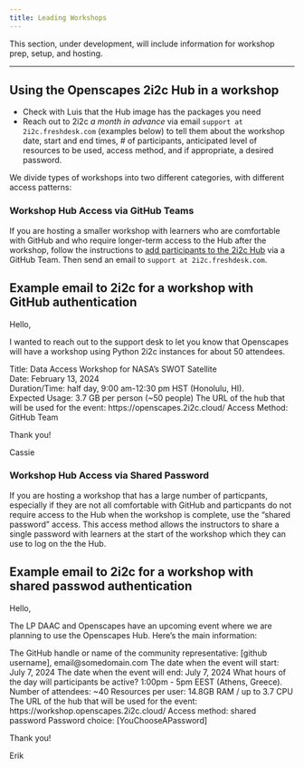 ```yaml
---
title: Leading Workshops
---
```


This section, under development, will include information for workshop prep, setup, and hosting.

------------------------------------------------------------------------

## Using the Openscapes 2i2c Hub in a workshop

- Check with Luis that the Hub image has the packages you need
- Reach out to 2i2c _a month in advance_ via email `support at 2i2c.freshdesk.com` 
  (examples below) to tell them about the workshop date, start and end times, 
  \# of participants, anticipated level of resources to be used, access 
  method, and if appropriate, a desired password.

We divide types of workshops into two different categories, with different
access patterns:

### Workshop Hub Access via GitHub Teams

If you are hosting a smaller workshop with learners who are comfortable 
with GitHub and who require longer-term access to the Hub after the workshop, 
follow the instructions to [add participants to the 2i2c Hub](add-folks-to-2i2c-github-teams.qmd) 
via a GitHub Team. Then send an email to `support at 2i2c.freshdesk.com`.

::: {.callout-tip collapse="true"}
## Example email to 2i2c for a workshop with GitHub authentication

Hello,

I wanted to reach out to the support desk to let you know that Openscapes will have a workshop using Python 2i2c instances for about 50 attendees.

Title: Data Access Workshop for NASA’s SWOT Satellite\
Date: February 13, 2024\
Duration/Time: half day, 9:00 am-12:30 pm HST (Honolulu, HI).\
Expected Usage: 3.7 GB per person (\~50 people)
The URL of the hub that will be used for the event: https://openscapes.2i2c.cloud/
Access Method: GitHub Team

Thank you!

Cassie
:::

### Workshop Hub Access via Shared Password

If you are hosting a workshop that has a large number of particpants, especially
if they are not all comfortable with GitHub and particpants do not require
access to the Hub when the workshop is complete, use the "shared password" 
access. This access method allows the instructors to share a single password
with learners at the start of the workshop which they can use to log on the the 
Hub. 

::: {.callout-tip collapse="true"}
## Example email to 2i2c for a workshop with shared passwod authentication

Hello,

The LP DAAC and Openscapes have an upcoming event where we are planning to use 
the Openscapes Hub. Here’s the main information:

The GitHub handle or name of the community representative: [github username], email@somedomain.com
The date when the event will start: July 7, 2024
The date when the event will end: July ​7, 2024
What hours of the day will participants be active? 1:00pm - 5pm EEST (Athens, Greece).
Number of attendees: ~40
Resources per user: 14.8GB RAM / up to 3.7 CPU
The URL of the hub that will be used for the event: https://workshop.openscapes.2i2c.cloud/
Access method: shared password
Password choice: [YouChooseAPassword]

Thank you!

Erik
:::
